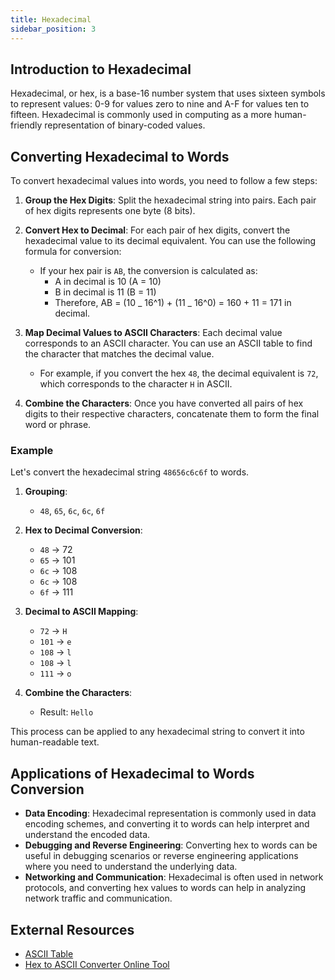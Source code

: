 ```yaml
---
title: Hexadecimal
sidebar_position: 3
---
```


## Introduction to Hexadecimal

Hexadecimal, or hex, is a base-16 number system that uses sixteen symbols to represent values: 0-9 for values zero to nine and A-F for values ten to fifteen. Hexadecimal is commonly used in computing as a more human-friendly representation of binary-coded values.

## Converting Hexadecimal to Words

To convert hexadecimal values into words, you need to follow a few steps:

1. **Group the Hex Digits**: Split the hexadecimal string into pairs. Each pair of hex digits represents one byte (8 bits).

2. **Convert Hex to Decimal**: For each pair of hex digits, convert the hexadecimal value to its decimal equivalent. You can use the following formula for conversion:

   - If your hex pair is `AB`, the conversion is calculated as:
     - A in decimal is 10 (A = 10)
     - B in decimal is 11 (B = 11)
     - Therefore, AB = (10 _ 16^1) + (11 _ 16^0) = 160 + 11 = 171 in decimal.

3. **Map Decimal Values to ASCII Characters**: Each decimal value corresponds to an ASCII character. You can use an ASCII table to find the character that matches the decimal value.

   - For example, if you convert the hex `48`, the decimal equivalent is `72`, which corresponds to the character `H` in ASCII.

4. **Combine the Characters**: Once you have converted all pairs of hex digits to their respective characters, concatenate them to form the final word or phrase.

### Example

Let's convert the hexadecimal string `48656c6c6f` to words.

1. **Grouping**:

   - `48`, `65`, `6c`, `6c`, `6f`

2. **Hex to Decimal Conversion**:

   - `48` -> 72
   - `65` -> 101
   - `6c` -> 108
   - `6c` -> 108
   - `6f` -> 111

3. **Decimal to ASCII Mapping**:

   - `72` -> `H`
   - `101` -> `e`
   - `108` -> `l`
   - `108` -> `l`
   - `111` -> `o`

4. **Combine the Characters**:
   - Result: `Hello`

This process can be applied to any hexadecimal string to convert it into human-readable text.

## Applications of Hexadecimal to Words Conversion

- **Data Encoding**: Hexadecimal representation is commonly used in data encoding schemes, and converting it to words can help interpret and understand the encoded data.
- **Debugging and Reverse Engineering**: Converting hex to words can be useful in debugging scenarios or reverse engineering applications where you need to understand the underlying data.
- **Networking and Communication**: Hexadecimal is often used in network protocols, and converting hex values to words can help in analyzing network traffic and communication.

## External Resources

- [ASCII Table](https://www.asciitable.com/)
- [Hex to ASCII Converter Online Tool](https://www.rapidtables.com/convert/number/hex-to-ascii.html)
